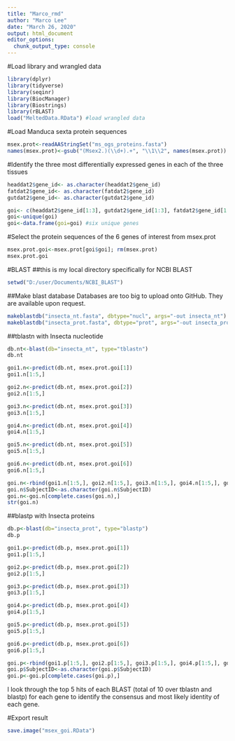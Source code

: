 ```yaml
---
title: "Marco_rmd"
author: "Marco Lee"
date: "March 26, 2020"
output: html_document
editor_options: 
  chunk_output_type: console
---
```


#Load library and wrangled data
```r
library(dplyr)
library(tidyverse)
library(seqinr)
library(BiocManager)
library(Biostrings)
library(rBLAST)
load("MeltedData.RData") #load wrangled data
```

#Load Manduca sexta protein sequences
```r
msex.prot<-readAAStringSet("ms_ogs_proteins.fasta")
names(msex.prot)<-gsub("(Msex2.)(\\d+).+", "\\1\\2", names(msex.prot)) #remove additional comments after gene ID
```

#Identify the three most differentially expressed genes in each of the three tissues
```r
headdat2$gene_id<- as.character(headdat2$gene_id)
fatdat2$gene_id<- as.character(fatdat2$gene_id)
gutdat2$gene_id<- as.character(gutdat2$gene_id)

goi<- c(headdat2$gene_id[1:3], gutdat2$gene_id[1:3], fatdat2$gene_id[1:3])
goi<-unique(goi)
goi<-data.frame(goi=goi) #six unique genes
```

#Select the protein sequences of the 6 genes of interest from msex.prot
```r
msex.prot.goi<-msex.prot[goi$goi]; rm(msex.prot)
msex.prot.goi
```

#BLAST
##this is my local directory specifically for NCBI BLAST
```r
setwd("D:/user/Documents/NCBI_BLAST")
```

##Make blast database
Databases are too big to upload onto GitHub. They are available upon request.
```r
makeblastdb("insecta_nt.fasta", dbtype="nucl", args="-out insecta_nt") #create blast database of insecta nucleotides
makeblastdb("insecta_prot.fasta", dbtype="prot", args="-out insecta_prot") #create blast database of insecta proteins
```

##tblastn with Insecta nucleotide
```r
db.nt<-blast(db="insecta_nt", type="tblastn")
db.nt

goi1.n<-predict(db.nt, msex.prot.goi[1])
goi1.n[1:5,]

goi2.n<-predict(db.nt, msex.prot.goi[2])
goi2.n[1:5,]

goi3.n<-predict(db.nt, msex.prot.goi[3])
goi3.n[1:5,]

goi4.n<-predict(db.nt, msex.prot.goi[4])
goi4.n[1:5,]

goi5.n<-predict(db.nt, msex.prot.goi[5])
goi5.n[1:5,]

goi6.n<-predict(db.nt, msex.prot.goi[6])
goi6.n[1:5,]

goi.n<-rbind(goi1.n[1:5,], goi2.n[1:5,], goi3.n[1:5,], goi4.n[1:5,], goi5.n[1:5,], goi6.n[1:5,])
goi.n$SubjectID<-as.character(goi.n$SubjectID)
goi.n<-goi.n[complete.cases(goi.n),]
str(goi.n)
```

##blastp with Insecta proteins
```r
db.p<-blast(db="insecta_prot", type="blastp")
db.p

goi1.p<-predict(db.p, msex.prot.goi[1])
goi1.p[1:5,]

goi2.p<-predict(db.p, msex.prot.goi[2])
goi2.p[1:5,]

goi3.p<-predict(db.p, msex.prot.goi[3])
goi3.p[1:5,]

goi4.p<-predict(db.p, msex.prot.goi[4])
goi4.p[1:5,]

goi5.p<-predict(db.p, msex.prot.goi[5])
goi5.p[1:5,]

goi6.p<-predict(db.p, msex.prot.goi[6])
goi6.p[1:5,]

goi.p<-rbind(goi1.p[1:5,], goi2.p[1:5,], goi3.p[1:5,], goi4.p[1:5,], goi5.p[1:5,], goi6.p[1:5,])
goi.p$SubjectID<-as.character(goi.p$SubjectID)
goi.p<-goi.p[complete.cases(goi.p),]
```
I look through the top 5 hits of each BLAST (total of 10 over tblastn and blastp) for each gene to identify the consensus and most likely identity of each gene.

#Export result
```r
save.image("msex_goi.RData")
```
